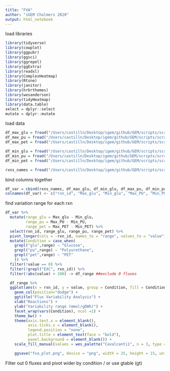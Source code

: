 ```yaml
---
title: "FVA"
author: "iGEM Chalmers 2020"
output: html_notebook
---
```




load libraries
```r
library(tidyverse)
library(cowplot)
library(ggpubr)
library(ggsci)
library(ggrepel)
library(ggExtra)
library(readxl)
library(ComplexHeatmap)
library(Rtsne)
library(janitor)
library(hrbrthemes)
library(wesanderson)
library(tidyHeatmap)
library(data.table)
select = dplyr::select
mutate = dplyr::mutate
```


load data
```r
df_max_glu = fread("/Users/castilln/Desktop/igem/github/GEM/scripts/scrap/maxFlux_glu.txt")
df_max_pu = fread("/Users/castilln/Desktop/igem/github/GEM/scripts/scrap/maxFlux_pu.txt")
df_max_pet = fread("/Users/castilln/Desktop/igem/github/GEM/scripts/scrap/maxFlux_pet.txt")

df_min_glu = fread("/Users/castilln/Desktop/igem/github/GEM/scripts/scrap/minFlux_glu.txt")
df_min_pu = fread("/Users/castilln/Desktop/igem/github/GEM/scripts/scrap/minFlux_pu.txt")
df_min_pet = fread("/Users/castilln/Desktop/igem/github/GEM/scripts/scrap/minFlux_pet.txt")

rxns_names = fread("/Users/castilln/Desktop/igem/github/GEM/scripts/scrap/rxns_names.txt", header = FALSE)
```

bind columns together
```r
df_var = cbind(rxns_names, df_max_glu, df_min_glu, df_max_pu, df_min_pu, df_max_pet, df_min_pet)
colnames(df_var) <- c("rxn_id", "Max_glu", "Min_glu", "Max_PU", "Min_PU", "Max_PET", "Min_PET")
```


find variation range for each rxn
```r

df_var %>% 
  mutate(range_glu = Max_glu - Min_glu,
         range_pu = Max_PU - Min_PU,
         range_pet = Max_PET - Min_PET) %>% 
  select(rxn_id, range_glu, range_pu, range_pet) %>% 
  pivot_longer(cols = -rxn_id, names_to = "range", values_to = "value") %>% 
  mutate(Condition = case_when(
    grepl("glu",range) ~ "Glucose",
    grepl("pu",range) ~ "Polyurethane",
    grepl("pet",range) ~ "PET" 
    )) %>% 
  filter(!value == 0) %>% 
  filter(!grepl("EXC", rxn_id)) %>% 
  filter(!abs(value) > 200) -> df_range ##exclude 0 fluxes

  df_range %>% 
  ggplot(aes(x = rxn_id, y = value, group = Condition, fill = Condition)) +
    geom_col(position="dodge") +
    ggtitle("Flux Variability Analysis") +
    xlab("Reactions") +
    ylab("Variability range (mmol/gDWh)") +
    facet_wrap(vars(Condition), ncol =1) +
    theme_bw() +
    theme(axis.text.x = element_blank(), 
          axis.ticks.x = element_blank(),
          legend.position = "none",
          plot.title = element_text(face = "bold"),
          panel.background = element_blank()) +
    scale_fill_manual(values = wes_palette("Cavalcanti1", n = 3, type = "discrete")) #-> fva_plot

    ggsave("fva_plot.png", device = "png", width = 25, height = 15, units = "cm", dpi = "retina")

```

Filter out 0 fluxes and pivot wider by condition / or use gtable (gt)




